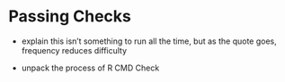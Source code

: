 # Passing Checks

- explain this isn't something to run all the time, but as the quote goes, frequency reduces difficulty

- unpack the process of R CMD Check
